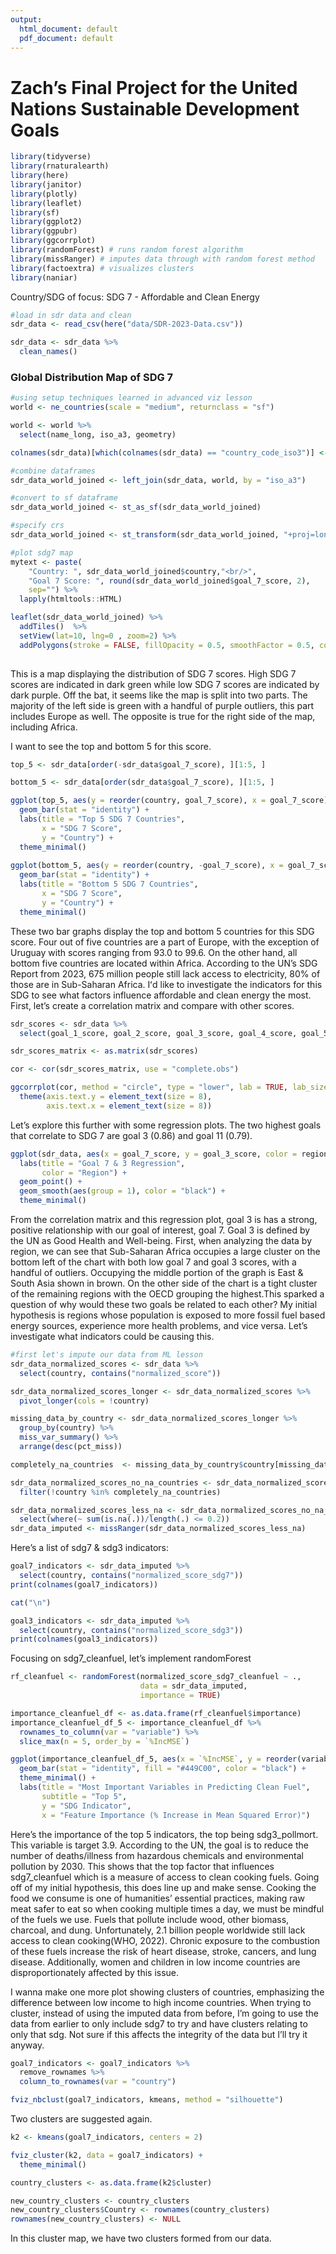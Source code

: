 ```yaml
---
output:
  html_document: default
  pdf_document: default
---
```

# Zach's Final Project for the United Nations Sustainable Development Goals

```r
library(tidyverse)
library(rnaturalearth)
library(here)
library(janitor)
library(plotly)
library(leaflet)
library(sf)
library(ggplot2)
library(ggpubr)
library(ggcorrplot)
library(randomForest) # runs random forest algorithm
library(missRanger) # imputes data through with random forest method
library(factoextra) # visualizes clusters
library(naniar)
```

Country/SDG of focus: SDG 7 - Affordable and Clean Energy

```r
#load in sdr data and clean
sdr_data <- read_csv(here("data/SDR-2023-Data.csv"))

sdr_data <- sdr_data %>%
  clean_names()
```

### Global Distribution Map of SDG 7

```r
#using setup techniques learned in advanced viz lesson
world <- ne_countries(scale = "medium", returnclass = "sf")

world <- world %>%
  select(name_long, iso_a3, geometry)

colnames(sdr_data)[which(colnames(sdr_data) == "country_code_iso3")] <- "iso_a3"

#combine dataframes
sdr_data_world_joined <- left_join(sdr_data, world, by = "iso_a3")

#convert to sf dataframe
sdr_data_world_joined <- st_as_sf(sdr_data_world_joined)

#specify crs
sdr_data_world_joined <- st_transform(sdr_data_world_joined, "+proj=longlat +datum=WGS84")

```

```r
#plot sdg7 map
mytext <- paste(
    "Country: ", sdr_data_world_joined$country,"<br/>", 
    "Goal 7 Score: ", round(sdr_data_world_joined$goal_7_score, 2), 
    sep="") %>%
  lapply(htmltools::HTML)

leaflet(sdr_data_world_joined) %>% 
  addTiles()  %>% 
  setView(lat=10, lng=0 , zoom=2) %>%
  addPolygons(stroke = FALSE, fillOpacity = 0.5, smoothFactor = 0.5, color = ~colorQuantile("PRGn", goal_7_score)(goal_7_score), label = mytext)
 
```

This is a map displaying the distribution of SDG 7 scores. High SDG 7 scores are indicated in dark green while low SDG 7 scores are indicated by dark purple. Off the bat, it seems like the map is split into two parts. The majority of the left side is green with a handful of purple outliers, this part includes Europe as well. The opposite is true for the right side of the map, including Africa.

I want to see the top and bottom 5 for this score.

```r
top_5 <- sdr_data[order(-sdr_data$goal_7_score), ][1:5, ]

bottom_5 <- sdr_data[order(sdr_data$goal_7_score), ][1:5, ]

ggplot(top_5, aes(y = reorder(country, goal_7_score), x = goal_7_score)) +
  geom_bar(stat = "identity") +
  labs(title = "Top 5 SDG 7 Countries",
       x = "SDG 7 Score",
       y = "Country") +
  theme_minimal()
  
ggplot(bottom_5, aes(y = reorder(country, -goal_7_score), x = goal_7_score)) +
  geom_bar(stat = "identity") +
  labs(title = "Bottom 5 SDG 7 Countries",
       x = "SDG 7 Score",
       y = "Country") +
  theme_minimal()
```

These two bar graphs display the top and bottom 5 countries for this SDG score. Four out of five countries are a part of Europe, with the exception of Uruguay with scores ranging from 93.0 to 99.6. On the other hand, all bottom five countries are located within Africa. According to the UN's SDG Report from 2023, 675 million people still lack access to electricity, 80% of those are in Sub-Saharan Africa. Iʻd like to investigate the indicators for this SDG to see what factors influence affordable and clean energy the most. First, let's create a correlation matrix and compare with other scores.

```r
sdr_scores <- sdr_data %>%
  select(goal_1_score, goal_2_score, goal_3_score, goal_4_score, goal_5_score, goal_6_score, goal_7_score, goal_8_score, goal_9_score, goal_10_score, goal_11_score, goal_12_score, goal_13_score, goal_14_score, goal_15_score, goal_16_score, goal_17_score)

sdr_scores_matrix <- as.matrix(sdr_scores)

cor <- cor(sdr_scores_matrix, use = "complete.obs")

ggcorrplot(cor, method = "circle", type = "lower", lab = TRUE, lab_size = 2) +
  theme(axis.text.y = element_text(size = 8),
        axis.text.x = element_text(size = 8))
```

Let's explore this further with some regression plots. The two highest goals that correlate to SDG 7 are goal 3 (0.86) and goal 11 (0.79).

```r
ggplot(sdr_data, aes(x = goal_7_score, y = goal_3_score, color = regions_used_for_the_sdr)) +
  labs(title = "Goal 7 & 3 Regression",
       color = "Region") +
  geom_point() +
  geom_smooth(aes(group = 1), color = "black") +
  theme_minimal()
```

From the correlation matrix and this regression plot, goal 3 is has a strong, positive relationship with our goal of interest, goal 7. Goal 3 is defined by the UN as Good Health and Well-being. First, when analyzing the data by region, we can see that Sub-Saharan Africa occupies a large cluster on the bottom left of the chart with both low goal 7 and goal 3 scores, with a handful of outliers. Occupying the middle portion of the graph is East & South Asia shown in brown. On the other side of the chart is a tight cluster of the remaining regions with the OECD grouping the highest.This sparked a question of why would these two goals be related to each other? My initial hypothesis is regions whose population is exposed to more fossil fuel based energy sources, experience more health problems, and vice versa. Let's investigate what indicators could be causing this.

```r
#first let's impute our data from ML lesson
sdr_data_normalized_scores <- sdr_data %>%
  select(country, contains("normalized_score"))

sdr_data_normalized_scores_longer <- sdr_data_normalized_scores %>% 
  pivot_longer(cols = !country)

missing_data_by_country <- sdr_data_normalized_scores_longer %>%
  group_by(country) %>%
  miss_var_summary() %>%
  arrange(desc(pct_miss))

completely_na_countries  <- missing_data_by_country$country[missing_data_by_country$pct_miss == 100]

sdr_data_normalized_scores_no_na_countries <- sdr_data_normalized_scores %>% 
  filter(!country %in% completely_na_countries)

sdr_data_normalized_scores_less_na <- sdr_data_normalized_scores_no_na_countries %>%
  select(where(~ sum(is.na(.))/length(.) <= 0.2))
sdr_data_imputed <- missRanger(sdr_data_normalized_scores_less_na)

```
Here's a list of sdg7 & sdg3 indicators:
```r
goal7_indicators <- sdr_data_imputed %>%
  select(country, contains("normalized_score_sdg7"))
print(colnames(goal7_indicators))

cat("\n")

goal3_indicators <- sdr_data_imputed %>%
  select(country, contains("normalized_score_sdg3"))
print(colnames(goal3_indicators))
```
Focusing on sdg7_cleanfuel, let's implement randomForest
```r
rf_cleanfuel <- randomForest(normalized_score_sdg7_cleanfuel ~ .,
                             data = sdr_data_imputed,
                             importance = TRUE)

importance_cleanfuel_df <- as.data.frame(rf_cleanfuel$importance)
importance_cleanfuel_df_5 <- importance_cleanfuel_df %>%
  rownames_to_column(var = "variable") %>%
  slice_max(n = 5, order_by = `%IncMSE`)

ggplot(importance_cleanfuel_df_5, aes(x = `%IncMSE`, y = reorder(variable, `%IncMSE`))) +
  geom_bar(stat = "identity", fill = "#449C00", color = "black") +
  theme_minimal() +
  labs(title = "Most Important Variables in Predicting Clean Fuel",
       subtitle = "Top 5",
       y = "SDG Indicator",
       x = "Feature Importance (% Increase in Mean Squared Error)")
```
Here's the importance of the top 5 indicators, the top being sdg3_pollmort. This variable is target 3.9. According to the UN, the goal is to reduce the number of deaths/illness from hazardous chemicals and environmental pollution by 2030. This shows that the top factor that influences sdg7_cleanfuel which is a measure of access to clean cooking fuels. Going off of my initial hypothesis, this does line up and make sense. Cooking the food we consume is one of humanities' essential practices, making raw meat safer to eat so when cooking multiple times a day, we must be mindful of the fuels we use. Fuels that pollute include wood, other biomass, charcoal, and dung. Unfortunately, 2.1 billion people worldwide still lack access to clean cooking(WHO, 2022). Chronic exposure to the combustion of these fuels increase the risk of heart disease, stroke, cancers, and lung disease. Additionally, women and children in low income countries are disproportionately affected by this issue. 

I wanna make one more plot showing clusters of countries, emphasizing the difference between low income to high income countries. When trying to cluster, instead of using the imputed data from before, I'm going to use the data from earlier to only include sdg7 to try and have clusters relating to only that sdg. Not sure if this affects the integrity of the data but I'll try it anyway.

```r

goal7_indicators <- goal7_indicators %>%
  remove_rownames %>%
  column_to_rownames(var = "country")

fviz_nbclust(goal7_indicators, kmeans, method = "silhouette")
```

Two clusters are suggested again.

```r
k2 <- kmeans(goal7_indicators, centers = 2)

fviz_cluster(k2, data = goal7_indicators) +
  theme_minimal()

country_clusters <- as.data.frame(k2$cluster)

new_country_clusters <- country_clusters
new_country_clusters$Country <- rownames(country_clusters)
rownames(new_country_clusters) <- NULL
```
In this cluster map, we have two clusters formed from our data. 
